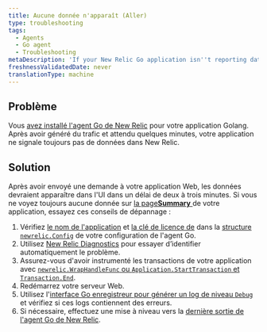 ```yaml
---
title: Aucune donnée n'apparaît (Aller)
type: troubleshooting
tags:
  - Agents
  - Go agent
  - Troubleshooting
metaDescription: 'If your New Relic Go application isn''t reporting data, follow these troubleshooting tips.'
freshnessValidatedDate: never
translationType: machine
---
```


## Problème

Vous [avez installé l&apos;agent Go de New Relic](/docs/agents/go-agent/get-started/install-new-relic-go) pour votre application Golang. Après avoir généré du trafic et attendu quelques minutes, votre application ne signale toujours pas de données dans New Relic.

## Solution

Après avoir envoyé une demande à votre application Web, les données devraient apparaître dans l&apos;UI <InlinePopover type="apm" />dans un délai de deux à trois minutes. Si vous ne voyez toujours aucune donnée sur [la page<DNT>**Summary**</DNT> ](/docs/apm/applications-menu/monitoring/apm-overview-page)de votre application, essayez ces conseils de dépannage :

1. Vérifiez [le nom de l&apos;application](/docs/agents/go-agent/instrumentation/go-agent-configuration#app-name) et [la clé de licence de](/docs/agents/go-agent/instrumentation/go-agent-configuration#license) dans la [structure `newrelic.Config`](/docs/agents/go-agent/instrumentation/go-agent-configuration) de votre configuration de l&apos;agent Go.
2. Utilisez [New Relic Diagnostics](/docs/agents/manage-apm-agents/troubleshooting/new-relic-diagnostics) pour essayer d’identifier automatiquement le problème.
3. Assurez-vous d&apos;avoir instrumenté les transactions de votre application avec [`newrelic.WrapHandleFunc` ou `Application.StartTransaction` et `Transaction.End`](/docs/agents/go-agent/get-started/instrument-go-transactions).
4. Redémarrez votre serveur Web.
5. Utilisez l&apos;[interface Go enregistreur pour générer un log de niveau `Debug` ](/docs/agents/go-agent/instrumentation/go-agent-logging)et vérifiez si ces logs contiennent des erreurs.
6. Si nécessaire, effectuez une mise à niveau vers la [dernière sortie de l&apos;agent Go de New Relic](/docs/release-notes/agent-release-notes/go-release-notes).
